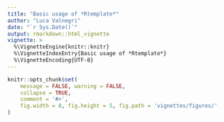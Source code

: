 ```yaml
---
title: "Basic usage of *Rtemplate*"
author: "Luca Valnegri"
date: "`r Sys.Date()`"
output: rmarkdown::html_vignette
vignette: >
  %\VignetteEngine{knitr::knitr}
  %\VignetteIndexEntry{Basic usage of *Rtemplate*}
  %\VignetteEncoding{UTF-8}
---
```


```r
knitr::opts_chunk$set(
    message = FALSE, warning = FALSE,
    collapse = TRUE,
    comment = '#>',
    fig.width = 8, fig.height = 5, fig.path = 'vignettes/figures/'
)
```

